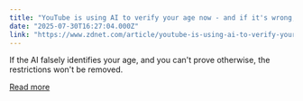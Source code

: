 ```yaml
---
title: "YouTube is using AI to verify your age now - and if it's wrong, that's on you to fix"
date: "2025-07-30T16:27:04.000Z"
link: "https://www.zdnet.com/article/youtube-is-using-ai-to-verify-your-age-now-and-if-its-wrong-thats-on-you-to-fix/"
---
```


If the AI falsely identifies your age, and you can't prove otherwise, the restrictions won't be removed.

[Read more](https://www.zdnet.com/article/youtube-is-using-ai-to-verify-your-age-now-and-if-its-wrong-thats-on-you-to-fix/)
